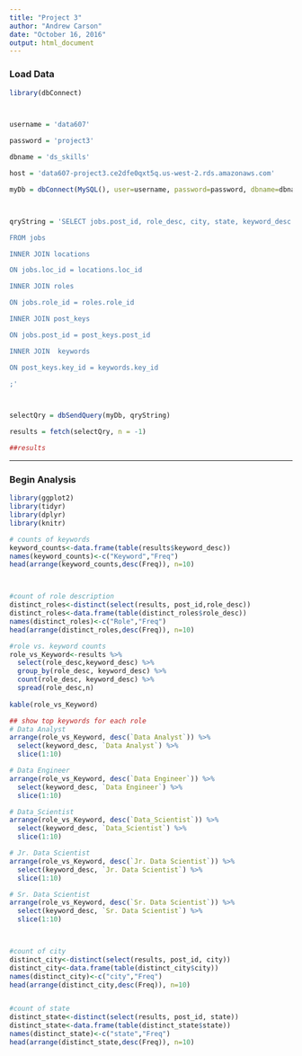 ---
title: "Project 3"
author: "Andrew Carson"
date: "October 16, 2016"
output: html_document
---

### Load Data

```{r eval=TRUE}
library(dbConnect)



username = 'data607'

password = 'project3'

dbname = 'ds_skills'

host = 'data607-project3.ce2dfe0qxt5q.us-west-2.rds.amazonaws.com'

myDb = dbConnect(MySQL(), user=username, password=password, dbname=dbname, host=host)



qryString = 'SELECT jobs.post_id, role_desc, city, state, keyword_desc 

FROM jobs

INNER JOIN locations

ON jobs.loc_id = locations.loc_id

INNER JOIN roles

ON jobs.role_id = roles.role_id

INNER JOIN post_keys

ON jobs.post_id = post_keys.post_id 

INNER JOIN  keywords

ON post_keys.key_id = keywords.key_id

;'



selectQry = dbSendQuery(myDb, qryString)

results = fetch(selectQry, n = -1)

##results
```
* * *

### Begin Analysis

```{r}
library(ggplot2)
library(tidyr)
library(dplyr)
library(knitr)

# counts of keywords
keyword_counts<-data.frame(table(results$keyword_desc))
names(keyword_counts)<-c("Keyword","Freq")
head(arrange(keyword_counts,desc(Freq)), n=10)



#count of role description
distinct_roles<-distinct(select(results, post_id,role_desc))
distinct_roles<-data.frame(table(distinct_roles$role_desc))
names(distinct_roles)<-c("Role","Freq")
head(arrange(distinct_roles,desc(Freq)), n=10)

#role vs. keyword counts
role_vs_Keyword<-results %>%
  select(role_desc,keyword_desc) %>%
  group_by(role_desc, keyword_desc) %>%
  count(role_desc, keyword_desc) %>%
  spread(role_desc,n)
  
kable(role_vs_Keyword)

## show top keywords for each role
# Data Analyst
arrange(role_vs_Keyword, desc(`Data Analyst`)) %>%
  select(keyword_desc, `Data Analyst`) %>%
  slice(1:10)

# Data Engineer
arrange(role_vs_Keyword, desc(`Data Engineer`)) %>%
  select(keyword_desc, `Data Engineer`) %>%
  slice(1:10)

# Data_Scientist
arrange(role_vs_Keyword, desc(`Data_Scientist`)) %>%
  select(keyword_desc, `Data_Scientist`) %>%
  slice(1:10)

# Jr. Data Scientist
arrange(role_vs_Keyword, desc(`Jr. Data Scientist`)) %>%
  select(keyword_desc, `Jr. Data Scientist`) %>%
  slice(1:10)

# Sr. Data Scientist
arrange(role_vs_Keyword, desc(`Sr. Data Scientist`)) %>%
  select(keyword_desc, `Sr. Data Scientist`) %>%
  slice(1:10)



#count of city
distinct_city<-distinct(select(results, post_id, city))
distinct_city<-data.frame(table(distinct_city$city))
names(distinct_city)<-c("city","Freq")
head(arrange(distinct_city,desc(Freq)), n=10)


#count of state
distinct_state<-distinct(select(results, post_id, state))
distinct_state<-data.frame(table(distinct_state$state))
names(distinct_state)<-c("state","Freq")
head(arrange(distinct_state,desc(Freq)), n=10)


```


